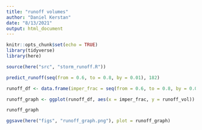 ```yaml
---
title: "runoff volumes"
author: "Daniel Kerstan"
date: "8/13/2021"
output: html_document
---
```


```r
knitr::opts_chunk$set(echo = TRUE)
library(tidyverse)
library(here)

source(here("src", "storm_runoff.R"))
```

```r
predict_runoff(seq(from = 0.6, to = 0.8, by = 0.01), 182)

runoff_df <- data.frame(imper_frac = seq(from = 0.6, to = 0.8, by = 0.01), runoff_vol = (predict_runoff(seq(from = 0.6, to = 0.8, by = 0.01), 182)))
```

```r
runoff_graph <- ggplot(runoff_df, aes(x = imper_frac, y = runoff_vol)) + geom_point() + geom_line() + labs(x = "Impervious fraction (dimensionless)", y = "Runoff volume (cubic feet)")

runoff_graph

ggsave(here("figs", "runoff_graph.png"), plot = runoff_graph)
```

